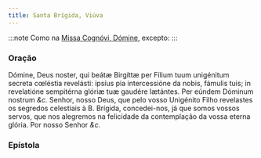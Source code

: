 ```yaml
---
title: Santa Brígida, Viúva
---
```


:::note
Como na [Missa Cognóvi, Dómine](/missal/comum/24nemvirgensnemmartires), excepto:
:::

### Oração

<div class="grid grid-cols-2 gap-5">
  <span class="text-justify">
    Dómine, Deus noster, qui beátæ Birgíttæ per Fílium tuum unigénitum secreta
    cœléstia revelásti: ipsíus pia intercessióne da nobis, fámulis tuis; in
    revelatióne sempitérna glóriæ tuæ gaudére lætántes. Per eúndem Dóminum
    nostrum <em>&c.</em>
  </span>
  <span class="text-justify">
    Senhor, nosso Deus, que pelo vosso Unigénito Filho revelastes os segredos
    celestiais à B. Brígida, concedei-nos, já que somos vossos servos, que nos
    alegremos na felicidade da contemplação da vossa eterna glória. Por nosso
    Senhor <em>&c.</em>
  </span>
</div>

### Epístola


<LinkCard href="/missal/santos/05-04-1#epístola" title="Santa Mónica, Viúva" />
